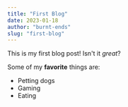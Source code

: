 ```yaml
---
title: "First Blog"
date: 2023-01-18
author: "burnt-ends"
slug: "first-blog"
---
```


This is my first blog post! Isn't it *great*?

Some of my **favorite** things are:

* Petting dogs
* Gaming
* Eating 